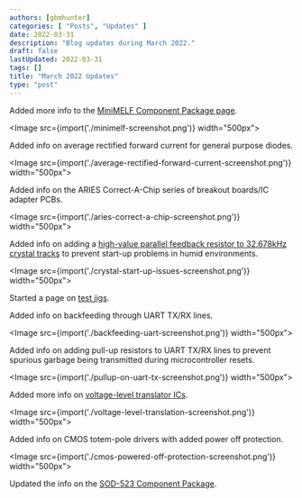 ```yaml
---
authors: [gbmhunter]
categories: [ "Posts", "Updates" ]
date: 2022-03-31
description: "Blog updates during March 2022."
draft: false
lastUpdated: 2022-03-31
tags: []
title: "March 2022 Updates"
type: "post"
---
```



Added more info to the [MiniMELF Component Package page](/pcb-design/component-packages/minimelf-component-package/).

<Image src={import('./minimelf-screenshot.png')} width="500px"></Image>

Added info on average rectified forward current for general purpose diodes.

<Image src={import('./average-rectified-forward-current-screenshot.png')} width="500px"></Image>

Added info on the ARIES Correct-A-Chip series of breakout boards/IC adapter PCBs.

<Image src={import('./aries-correct-a-chip-screenshot.png')} width="500px"></Image> 

Added info on adding a [high-value parallel feedback resistor to 32.678kHz crystal tracks](/electronics/components/crystals/#32678khz-crystals) to prevent start-up problems in humid environments.

<Image src={import('./crystal-start-up-issues-screenshot.png')} width="500px"></Image>

Started a page on [test jigs](/pcb-design/test-jigs/).

Added info on backfeeding through UART TX/RX lines.

<Image src={import('./backfeeding-uart-screenshot.png')} width="500px"></Image>

Added info on adding pull-up resistors to UART TX/RX lines to prevent spurious garbage being transmitted during microcontroller resets.

<Image src={import('./pullup-on-uart-tx-screenshot.png')} width="500px"></Image>

Added more info on [voltage-level translator ICs](/electronics/components/voltage-level-translation/).

<Image src={import('./voltage-level-translation-screenshot.png')} width="500px"></Image>

Added info on CMOS totem-pole drivers with added power off protection.

<Image src={import('./cmos-powered-off-protection-screenshot.png')} width="500px"></Image>

Updated the info on the [SOD-523 Component Package](/pcb-design/component-packages/sod-523-component-package/).
